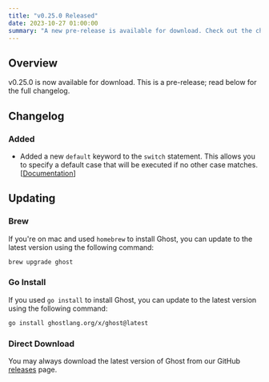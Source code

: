 ```yaml
---
title: "v0.25.0 Released"
date: 2023-10-27 01:00:00
summary: "A new pre-release is available for download. Check out the changelog to see what's new."
---
```


## Overview
v0.25.0 is now available for download. This is a pre-release; read below for the full changelog.

## Changelog

### Added
- Added a new `default` keyword to the `switch` statement. This allows you to specify a default case that will be executed if no other case matches. [[Documentation](/docs/control-flow#switch-statements)]

## Updating
### Brew
If you're on mac and used `homebrew` to install Ghost, you can update to the latest version using the following command:

```bash
brew upgrade ghost
```

### Go Install
If you used `go install` to install Ghost, you can update to the latest version using the following command:

```bash
go install ghostlang.org/x/ghost@latest
```

### Direct Download
You may always download the latest version of Ghost from our GitHub [releases](https://github.com/ghost-language/ghost/releases) page.
